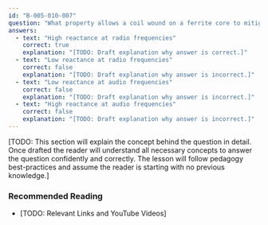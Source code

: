 ```yaml
---
id: "B-005-010-007"
question: "What property allows a coil wound on a ferrite core to mitigate the effects of an offending radio signal?"
answers:
  - text: "High reactance at radio frequencies"
    correct: true
    explanation: "[TODO: Draft explanation why answer is correct.]"
  - text: "Low reactance at radio frequencies"
    correct: false
    explanation: "[TODO: Draft explanation why answer is incorrect.]"
  - text: "Low reactance at audio frequencies"
    correct: false
    explanation: "[TODO: Draft explanation why answer is incorrect.]"
  - text: "High reactance at audio frequencies"
    correct: false
    explanation: "[TODO: Draft explanation why answer is incorrect.]"
---
```


[TODO: This section will explain the concept behind the question in detail. Once drafted the reader will understand all necessary concepts to answer the question confidently and correctly. The lesson will follow pedagogy best-practices and assume the reader is starting with no previous knowledge.]

### Recommended Reading

- [TODO: Relevant Links and YouTube Videos]

